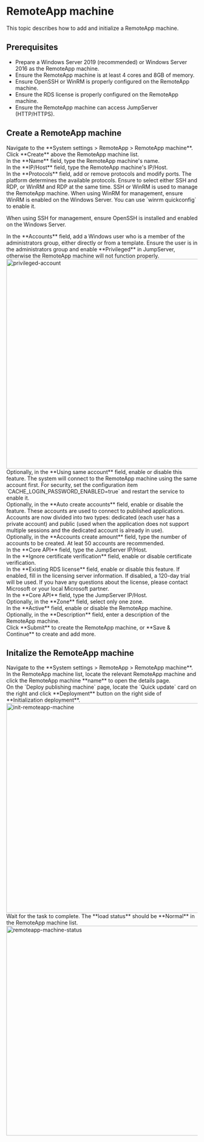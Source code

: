 # RemoteApp machine
This topic describes how to add and initialize a RemoteApp machine.

## Prerequisites
- Prepare a Windows Server 2019 (recommended) or Windows Server 2016 as the RemoteApp machine.
- Ensure the RemoteApp machine is at least 4 cores and 8GB of memory.
- Ensure OpenSSH or WinRM is properly configured on the RemoteApp machine.
- Ensure the RDS license is properly configured on the RemoteApp machine.
- Ensure the RemoteApp machine can access JumpServer (HTTP/HTTPS).

## Create a RemoteApp machine
<Steps>

<div>
<Nav name="system-settings" />
</div>

<div>
Navigate to the **System settings > RemoteApp  > RemoteApp machine**.
</div>

<div>
Click **Create** above the RemoteApp machine list.
</div>

<div>
In the **Name** field, type the RemoteApp machine's name.
</div>

<div>
In the **IP/Host** field, type the RemoteApp machine's IP/Host.
</div>

<div>
In the **Protocols** field, add or remove protocols and modify ports. The platform determines the available protocols.
Ensure to select either SSH and RDP, or WinRM and RDP at the same time. SSH or WinRM is used to manage the RemoteApp machine.
<Alert type="important">
When using WinRM for management, ensure WinRM is enabled on the Windows Server. You can use `winrm quickconfig` to enable it.

When using SSH for management, ensure OpenSSH is installed and enabled on the Windows Server.
</Alert>
</div>

<div>
In the **Accounts** field, add a Windows user who is a member of the administrators group, either directly or from a template. 
Ensure the user is in the administrators group and enable **Privileged** in JumpServer, otherwise the RemoteApp machine will not function properly.
<img src="/images/docs/admin-guides/system-settings/remote-app/privileged-account.png" alt="privileged-account" width="550"/>
</div>

<div>
Optionally, in the **Using same account** field, enable or disable this feature.
The system will connect to the RemoteApp machine using the same account first. For security, set the configuration item `CACHE_LOGIN_PASSWORD_ENABLED=true` and restart the service to enable it.
</div>

<div>
Optionally, in the **Auto create accounts** field, enable or disable the feature. 
These accounts are used to connect to published applications. Accounts are now divided into two types: dedicated (each user has a private account) and public (used when the application does not support multiple sessions and the dedicated account is already in use).
</div>

<div>
Optionally, in the **Accounts create amount** field, type the number of accounts to be created. At leat 50 accounts are recommended.
</div>

<div>
In the **Core API** field, type the JumpServer IP/Host.
</div>

<div>
In the **Ignore certificate verification** field, enable or disable certificate verification.
</div>

<div>
In the **Existing RDS license** field, enable or disable this feature. If enabled, fill in the licensing server information. If disabled, a 120-day trial will be used.
If you have any questions about the license, please contact Microsoft or your local Microsoft partner.
</div>

<div>
In the **Core API** field, type the JumpServer IP/Host.
</div>

<div>
Optionally, in the **Zone** field, select only one zone.
</div>

<div>
In the **Active** field, enable or disable the RemoteApp machine.
</div>

<div>
Optionally, in the **Description** field, enter a description of the RemoteApp machine.
</div>

<div>
Click **Submit** to create the RemoteApp machine, or **Save & Continue** to create and add more.
</div>

</Steps>

## Initalize the RemoteApp machine
<Steps>

<div>
<Nav name="system-settings" />
</div>

<div>
Navigate to the **System settings > RemoteApp  > RemoteApp machine**.
</div>

<div>
In the RemoteApp machine list, locate the relevant RemoteApp machine and click the RemoteApp machine **name** to open the details page.
</div>

<div>
On the `Deploy publishing machine` page, locate the `Quick update` card on the right and click **Deployment** button on the right side of **Initialization deployment**.
<img src="/images/docs/admin-guides/system-settings/remote-app/init-remoteapp-machine.png" alt="init-remoteapp-machine" width="550"/>
</div>

<div>
Wait for the task to complete. The **load status** should be **Normal** in the RemoteApp machine list.
<img src="/images/docs/admin-guides/system-settings/remote-app/remoteapp-machine-status.png" alt="remoteapp-machine-status" width="550"/>

</div>

</Steps>